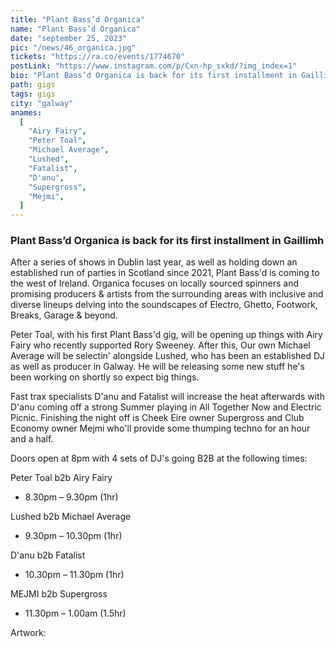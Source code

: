---
title: "Plant Bass’d Organica"
name: "Plant Bass’d Organica"
date: "september 25, 2023"
pic: "/news/46_organica.jpg"
tickets: "https://ra.co/events/1774670"
postLink: "https://www.instagram.com/p/Cxn-hp_sxkd/?img_index=1"
bio: "Plant Bass’d Organica is back for its first installment in Gaillimh after a series of shows in Dublin last year."
path: gigs
tags: gigs
city: "galway"
anames:
  [
    "Airy Fairy",
    "Peter Toal",
    "Michael Average",
    "Lushed",
    "Fatalist",
    "D'anu",
    "Supergross",
    "Mejmi",
  ]
---

### Plant Bass’d Organica is back for its first installment in Gaillimh

After a series of shows in Dublin last year, as well as holding down an established run of parties in Scotland since 2021, Plant Bass'd is coming to the west of Ireland. Organica focuses on locally sourced spinners and promising producers & artists from the surrounding areas with inclusive and diverse lineups delving into the soundscapes of Electro, Ghetto, Footwork, Breaks, Garage & beyond.

Peter Toal, with his first Plant Bass'd gig, will be opening up things with Airy Fairy who recently supported Rory Sweeney. After this, Our own Michael Average will be selectin' alongside Lushed, who has been an established DJ as well as producer in Galway. He will be releasing some new stuff he's been working on shortly so expect big things.

Fast trax specialists D'anu and Fatalist will increase the heat afterwards with D'anu coming off a strong Summer playing in All Together Now and Electric Picnic. Finishing the night off is Cheek Eire owner Supergross and Club Economy owner Mejmi who'll provide some thumping techno for an hour and a half.

Doors open at 8pm with 4 sets of DJ's going B2B at the following times:

Peter Toal b2b Airy Fairy

- 8.30pm – 9.30pm (1hr)

Lushed b2b Michael Average

- 9.30pm – 10.30pm (1hr)

D'anu b2b Fatalist

- 10.30pm – 11.30pm (1hr)

MEJMI b2b Supergross

- 11.30pm – 1.00am (1.5hr)

Artwork: <HoverLink url="https://www.instagram.com/e.fitzp/" name="@e.fitzp" external />
